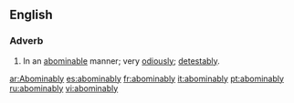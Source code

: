 ==English==

===Adverb===
{{en-adv}}

#In an [[abominable]] manner; very [[odiously]]; [[detestably]].

[[ar:Abominably]]
[[es:abominably]]
[[fr:abominably]]
[[it:abominably]]
[[pt:abominably]]
[[ru:abominably]]
[[vi:abominably]]
